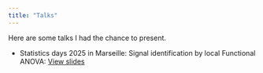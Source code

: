 ```yaml
---
title: "Talks"
---
```



Here are some talks I had the chance to present.



* Statistics days 2025 in Marseille: Signal identification by local Functional ANOVA:
<a href="mahmoud_JDS_2025.html" class="download" title="View slides as HTML" target="_blank">View slides</a>
 
